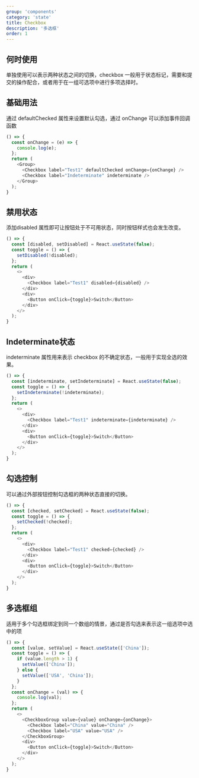 ```yaml
---
group: 'components'
category: 'state'
title: Checkbox
description: '多选框'
order: 1
---
```


## 何时使用

单独使用可以表示两种状态之间的切换，checkbox 一般用于状态标记，需要和提交的操作配合，或者用于在一组可选项中进行多项选择时。

## 基础用法

通过 defaultChecked 属性来设置默认勾选，通过 onChange 可以添加事件回调函数

```js live=true
() => {
  const onChange = (e) => {
    console.log(e);
  };
  return (
    <Group>
      <Checkbox label="Test1" defaultChecked onChange={onChange} />
      <Checkbox label="Indeterminate" indeterminate />
    </Group>
  );
}
```

## 禁用状态

添加disabled 属性即可让按钮处于不可用状态，同时按钮样式也会发生改变。

```js live=true
() => {
  const [disabled, setDisabled] = React.useState(false);
  const toggle = () => {
    setDisabled(!disabled);
  };
  return (
    <>
      <div>
        <Checkbox label="Test1" disabled={disabled} />
      </div>
      <div>
        <Button onClick={toggle}>Switch</Button>
      </div>
    </>
  );
}
```

## Indeterminate状态

indeterminate 属性用来表示 checkbox 的不确定状态，一般用于实现全选的效果。

```js live=true
() => {
  const [indeterminate, setIndeterminate] = React.useState(false);
  const toggle = () => {
    setIndeterminate(!indeterminate);
  };
  return (
    <>
      <div>
        <Checkbox label="Test1" indeterminate={indeterminate} />
      </div>
      <div>
        <Button onClick={toggle}>Switch</Button>
      </div>
    </>
  );
}
```

## 勾选控制

可以通过外部按钮控制勾选框的两种状态直接的切换。

```js live=true
() => {
  const [checked, setChecked] = React.useState(false);
  const toggle = () => {
    setChecked(!checked);
  };
  return (
    <>
      <div>
        <Checkbox label="Test1" checked={checked} />
      </div>
      <div>
        <Button onClick={toggle}>Switch</Button>
      </div>
    </>
  );
}
```

## 多选框组

适用于多个勾选框绑定到同一个数组的情景，通过是否勾选来表示这一组选项中选中的项

```js live=true
() => {
  const [value, setValue] = React.useState(['China']);
  const toggle = () => {
    if (value.length > 1) {
      setValue(['China']);
    } else {
      setValue(['USA', 'China']);
    }
  };
  const onChange = (val) => {
    console.log(val);
  };
  return (
    <>
      <CheckboxGroup value={value} onChange={onChange}>
        <Checkbox label="China" value="China" />
        <Checkbox label="USA" value="USA" />
      </CheckboxGroup>
      <div>
        <Button onClick={toggle}>Switch</Button>
      </div>
    </>
  );
}
```
